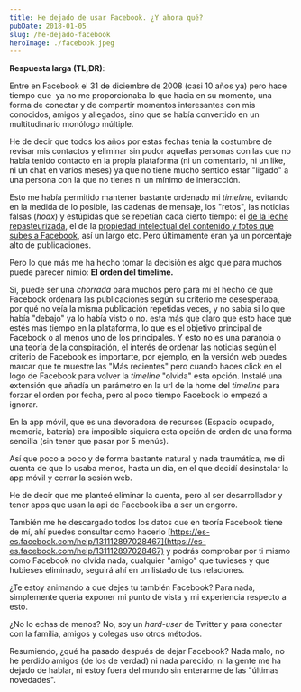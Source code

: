```yaml
---
title: He dejado de usar Facebook. ¿Y ahora qué?
pubDate: 2018-01-05
slug: /he-dejado-facebook
heroImage: ./facebook.jpeg
---
```


**Respuesta larga (TL;DR)**:

Entre en Facebook el 31 de diciembre de 2008 (casi 10 años ya) pero hace tiempo que  ya no me proporcionaba lo que hacia en su momento, una forma de conectar y de compartir momentos interesantes con mis conocidos, amigos y allegados, sino que se había convertido en un multitudinario monólogo múltiple.

He de decir que todos los años por estas fechas tenia la costumbre de revisar mis contactos y eliminar sin pudor aquellas personas con las que no había tenido contacto en la propia plataforma (ni un comentario, ni un like, ni un chat en varios meses) ya que no tiene mucho sentido estar "ligado" a una persona con la que no tienes ni un mínimo de interacción.

Esto me había permitido mantener bastante ordenado mi _timeline_, evitando en la medida de lo posible, las cadenas de mensaje, los "retos", las noticias falsas (_hoax_) y estúpidas que se repetían cada cierto tiempo: el [de la leche repasteurizada](https://cienciaycampo.wordpress.com/2011/05/01/el-hoax-de-la-leche-repasteurizada/), el de la [propiedad intelectual del contenido y fotos que subes a Facebook](https://www.elconfidencial.com/tecnologia/2012-11-27/no-molestes-ni-facebook-ha-cambiado-las-condiciones-ni-tu-mensaje-sirve-para-nada_769037/), así un largo etc. Pero últimamente eran ya un porcentaje alto de publicaciones.

Pero lo que más me ha hecho tomar la decisión es algo que para muchos puede parecer nimio: **El orden del timelime.**

Si, puede ser una *chorrada* para muchos pero para mí el hecho de que Facebook ordenara las publicaciones según su criterio me desesperaba, por qué no veía la misma publicación repetidas veces, y no sabia si lo que había "debajo" ya lo había visto o no. esta más que claro que esto hace que estés más tiempo en la plataforma, lo que es el objetivo principal de Facebook o al menos uno de los principales. Y esto no es una paranoia o una teoría de la conspiración, el interés de ordenar las noticias según el criterio de Facebook es importarte, por ejemplo, en la versión web puedes marcar que te muestre las "Más recientes" pero cuando haces click en el logo de Facebook para volver la *timeline* "olvida" esta opción. Instalé una extensión que añadía un parámetro en la url de la home del *timeline* para forzar el orden por fecha, pero al poco tiempo Facebook lo empezó a ignorar.

En la app móvil, que es una devoradora de recursos (Espacio ocupado, memoria, batería) era imposible siquiera esta opción de orden de una forma sencilla (sin tener que pasar por 5 menús).

Así que poco a poco y de forma bastante natural y nada traumática, me di cuenta de que lo usaba menos, hasta un día, en el que decidí desinstalar la app móvil y cerrar la sesión web.

He de decir que me planteé eliminar la cuenta, pero al ser desarrollador y tener apps que usan la api de Facebook iba a ser un engorro.

También me he descargado todos los datos que en teoría Facebook tiene de mí, ahí puedes consultar como hacerlo [https://es-es.facebook.com/help/131112897028467](https://es-es.facebook.com/help/131112897028467) y podrás comprobar por ti mismo como Facebook no olvida nada, cualquier "amigo" que tuvieses y que hubieses eliminado, seguirá ahí en un listado de tus relaciones.

¿Te estoy animando a que dejes tu también Facebook? Para nada, simplemente quería exponer mi punto de vista y mi experiencia respecto a esto.

¿No lo echas de menos? No, soy un *hard-user* de Twitter y para conectar con la familia, amigos y colegas uso otros métodos.

Resumiendo, ¿qué ha pasado después de dejar Facebook? Nada malo, no he perdido amigos (de los de verdad) ni nada parecido, ni la gente me ha dejado de hablar, ni estoy fuera del mundo sin enterarme de las "últimas novedades".
